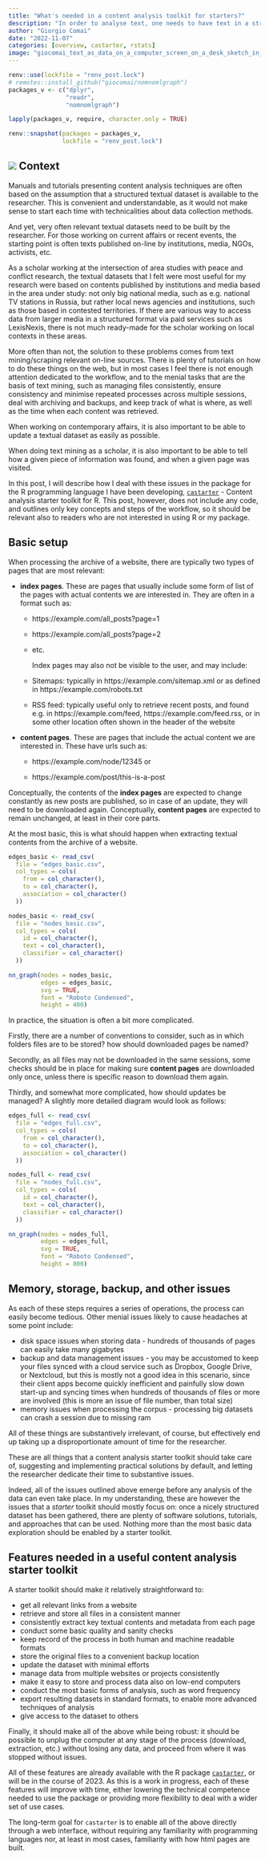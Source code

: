 ```yaml
---
title: "What's needed in a content analysis toolkit for starters?"
description: "In order to analyse text, one needs to have text in a structured format. How do we get there?"
author: "Giorgio Comai"
date: "2022-11-07"
categories: [overview, castarter, rstats]
image: "giocomai_text_as_data_on_a_computer_screen_on_a_desk_sketch_in__7464326f-d3d9-4670-b32f-a3641e0f8322.webp"
---
```


```r
renv::use(lockfile = "renv_post.lock")
# remotes::install_github("giocomai/nomnomlgraph")
packages_v <- c("dplyr", 
                "readr",
                "nomnomlgraph")

lapply(packages_v, require, character.only = TRUE)

```

```r
renv::snapshot(packages = packages_v,
               lockfile = "renv_post.lock")
```

## ![](giocomai_text_as_data_on_a_computer_screen_on_a_desk_sketch_in__7464326f-d3d9-4670-b32f-a3641e0f8322.webp) Context {#top-left-img}

Manuals and tutorials presenting content analysis techniques are often based on the assumption that a structured textual dataset is available to the researcher. This is convenient and understandable, as it would not make sense to start each time with technicalities about data collection methods.

And yet, very often relevant textual datasets need to be built by the researcher. For those working on current affairs or recent events, the starting point is often texts published on-line by institutions, media, NGOs, activists, etc.

As a scholar working at the intersection of area studies with peace and conflict research, the textual datasets that I felt were most useful for my research were based on contents published by institutions and media based in the area under study: not only big national media, such as e.g. national TV stations in Russia, but rather local news agencies and institutions, such as those based in contested territories. If there are various way to access data from larger media in a structured format via paid services such as LexisNexis, there is not much ready-made for the scholar working on local contexts in these areas.

More often than not, the solution to these problems comes from text mining/scraping relevant on-line sources. There is plenty of tutorials on how to do these things on the web, but in most cases I feel there is not enough attention dedicated to the workflow, and to the menial tasks that are the basis of text mining, such as managing files consistently, ensure consistency and minimise repeated processes across multiple sessions, deal with archiving and backups, and keep track of what is where, as well as the time when each content was retrieved.

When working on contemporary affairs, it is also important to be able to update a textual dataset as easily as possible.

When doing text mining as a scholar, it is also important to be able to tell how a given piece of information was found, and when a given page was visited.

In this post, I will describe how I deal with these issues in the package for the R programming language I have been developing, [`castarter`](https://github.com/giocomai/castarter) - Content analysis starter toolkit for R. This post, however, does not include any code, and outlines only key concepts and steps of the workflow, so it should be relevant also to readers who are not interested in using R or my package.

## Basic setup

When processing the archive of a website, there are typically two types of pages that are most relevant:

-   **index pages**. These are pages that usually include some form of list of the pages with actual contents we are interested in. They are often in a format such as:

    -   https://example.com/all_posts?page=1

    -   https://example.com/all_posts?page=2

    -   etc.

        Index pages may also not be visible to the user, and may include:

    -   Sitemaps: typically in https://example.com/sitemap.xml or as defined in https://example.com/robots.txt

    -   RSS feed: typically useful only to retrieve recent posts, and found e.g. in https://example.com/feed, https://example.com/feed.rss, or in some other location often shown in the header of the website

-   **content pages**. These are pages that include the actual content we are interested in. These have urls such as:

    -   https://example.com/node/12345 or

    -   https://example.com/post/this-is-a-post

Conceptually, the contents of the **index pages** are expected to change constantly as new posts are published, so in case of an update, they will need to be downloaded again. Conceptually, **content pages** are expected to remain unchanged, at least in their core parts.

At the most basic, this is what should happen when extracting textual contents from the archive of a website.

```r


edges_basic <- read_csv(
  file = "edges_basic.csv",
  col_types = cols(
    from = col_character(),
    to = col_character(),
    association = col_character()
  )) 

nodes_basic <- read_csv(
  file = "nodes_basic.csv",
  col_types = cols(
    id = col_character(),
    text = col_character(),
    classifier = col_character()
  )) 

nn_graph(nodes = nodes_basic, 
         edges = edges_basic,
         svg = TRUE,
         font = "Roboto Condensed",
         height = 400)

```

In practice, the situation is often a bit more complicated.

Firstly, there are a number of conventions to consider, such as in which folders files are to be stored? how should downloaded pages be named?

Secondly, as all files may not be downloaded in the same sessions, some checks should be in place for making sure **content pages** are downloaded only once, unless there is specific reason to download them again.

Thirdly, and somewhat more complicated, how should updates be managed? A slightly more detailed diagram would look as follows:

```r

edges_full <- read_csv(
  file = "edges_full.csv",
  col_types = cols(
    from = col_character(),
    to = col_character(),
    association = col_character()
  )) 

nodes_full <- read_csv(
  file = "nodes_full.csv",
  col_types = cols(
    id = col_character(),
    text = col_character(),
    classifier = col_character()
  )) 

nn_graph(nodes = nodes_full, 
         edges = edges_full,
         svg = TRUE,
         font = "Roboto Condensed",
         height = 800)


```

## Memory, storage, backup, and other issues

As each of these steps requires a series of operations, the process can easily become tedious. Other menial issues likely to cause headaches at some point include:

-   disk space issues when storing data - hundreds of thousands of pages can easily take many gigabytes
-   backup and data management issues - you may be accustomed to keep your files synced with a cloud service such as Dropbox, Google Drive, or Nextcloud, but this is mostly not a good idea in this scenario, since their client apps become quickly inefficient and painfully slow down start-up and syncing times when hundreds of thousands of files or more are involved (this is more an issue of file number, than total size)
-   memory issues when processing the corpus - processing big datasets can crash a session due to missing ram

All of these things are substantively irrelevant, of course, but effectively end up taking up a disproportionate amount of time for the researcher.

These are all things that a content analysis starter toolkit should take care of, suggesting and implementing practical solutions by default, and letting the researcher dedicate their time to substantive issues.

Indeed, all of the issues outlined above emerge before any analysis of the data can even take place. In my understanding, these are however the issues that a *starter* toolkit should mostly focus on: once a nicely structured dataset has been gathered, there are plenty of software solutions, tutorials, and approaches that can be used. Nothing more than the most basic data exploration should be enabled by a starter toolkit.

## Features needed in a useful content analysis starter toolkit

A starter toolkit should make it relatively straightforward to:

-   get all relevant links from a website
-   retrieve and store all files in a consistent manner
-   consistently extract key textual contents and metadata from each page
-   conduct some basic quality and sanity checks
-   keep record of the process in both human and machine readable formats
-   store the original files to a convenient backup location
-   update the dataset with minimal efforts
-   manage data from multiple websites or projects consistently
-   make it easy to store and process data also on low-end computers
-   conduct the most basic forms of analysis, such as word frequency
-   export resulting datasets in standard formats, to enable more advanced techniques of analysis
-   give access to the dataset to others

Finally, it should make all of the above while being robust: it should be possible to unplug the computer at any stage of the process (download, extraction, etc.) without losing any data, and proceed from where it was stopped without issues.

All of these features are already available with the R package [`castarter`](https://github.com/giocomai/castarter), or will be in the course of 2023. As this is a work in progress, each of these features will improve with time, either lowering the technical competence needed to use the package or providing more flexibility to deal with a wider set of use cases.

The long-term goal for `castarter` is to enable all of the above directly through a web interface, without requiring any familiarity with programming languages nor, at least in most cases, familiarity with how html pages are built.
